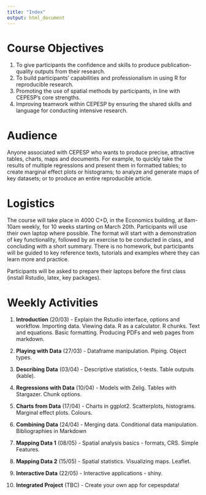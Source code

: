 ```yaml
---
title: "Index"
output: html_document
---
```


# Course Objectives

1. To give participants the confidence and skills to produce publication-quality outputs from their research.
2. To build participants' capabilities and professionalism in using R for reproducible research.
3. Promoting the use of spatial methods by participants, in line with CEPESP's core strengths.
3. Improving teamwork within CEPESP by ensuring the shared skills and language for conducting intensive research.

# Audience
Anyone associated with CEPESP who wants to produce precise, attractive tables, charts, maps and documents. For example, to quickly take the results of multiple regressions and present them in formatted tables; to create marginal effect plots or histograms; to analyze and generate maps of key datasets; or to produce an entire reproducible article. 

# Logistics

The course will take place in 4000 C+D, in the Economics building, at 8am-10am weekly, for 10 weeks starting on March 20th. Participants will use their own laptop where possible. The format will start with a demonstration of key functionality, followed by an exercise to be conducted in class, and concluding with a short summary. There is no homework, but participants will be guided to key reference texts, tutorials and examples where they can learn more and practice.

Participants will be asked to prepare their laptops before the first class (install Rstudio, latex, key packages).

# Weekly Activities

1. **Introduction** (20/03) - Explain the Rstudio interface, options and workflow. Importing data. Viewing data. R as a calculator. R chunks. Text and equations. Basic formatting. Producing PDFs and web pages from markdown.

2. **Playing with Data** (27/03) - Dataframe manipulation. Piping. Object types.

3. **Describing Data** (03/04) - Descriptive statistics, t-tests. Table outputs (kable).

4. **Regressions with Data** (10/04) - Models with Zelig. Tables with Stargazer. Chunk options.

5. **Charts from Data** (17/04) - Charts in ggplot2. Scatterplots, histograms. Marginal effect plots. Colours.

6. **Combining Data** (24/04) - Merging data. Conditional data manipulation. Bibliographies in Markdown

7. **Mapping Data 1** (08/05) - Spatial analysis basics - formats, CRS. Simple Features.

8. **Mapping Data 2** (15/05) - Spatial statistics. Visualizing maps. Leaflet.

9. **Interactive Data** (22/05) - Interactive applications - shiny. 

10. **Integrated Project** (TBC) - Create your own app for cepespdata!
